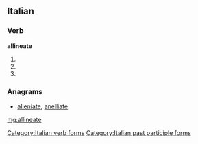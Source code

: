 ==Italian==

===Verb===
'''allineate'''

# {{conjugation of|allineare||2|p|pres|ind|lang=it}}
# {{conjugation of|allineare||2|p|imp|lang=it}}
# {{form of|[[feminine|Feminine]] plural|allineato}}

===Anagrams===
* [[alleniate#Italian|alleniate]], [[anelliate#Italian|anelliate]]

[[Category:Italian verb forms]]
[[Category:Italian past participle forms]]

[[mg:allineate]]